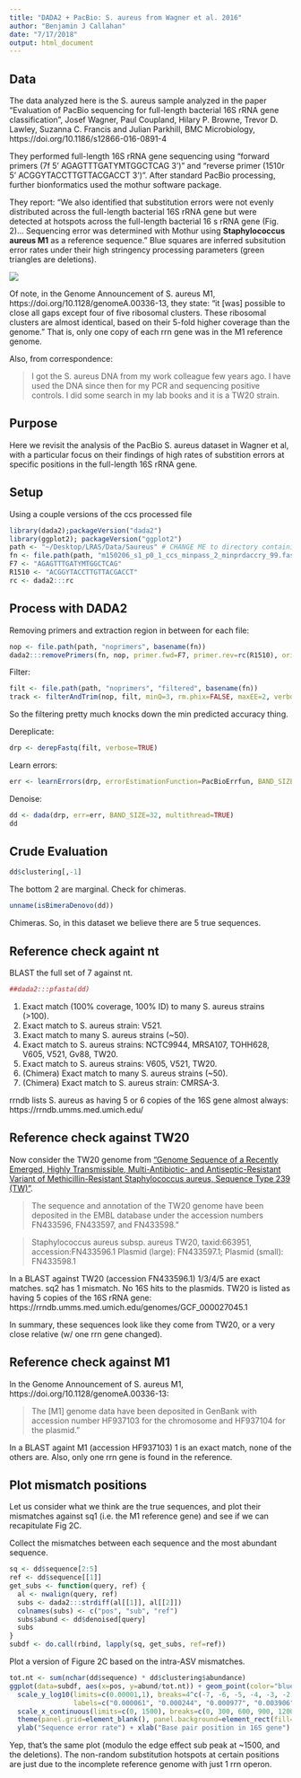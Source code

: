 ```yaml
---
title: "DADA2 + PacBio: S. aureus from Wagner et al. 2016"
author: "Benjamin J Callahan"
date: "7/17/2018"
output: html_document
---
```


## Data

The data analyzed here is the S. aureus sample analyzed in the paper "Evaluation of PacBio sequencing for full-length bacterial 16S rRNA gene classification", Josef Wagner, Paul Coupland, Hilary P. Browne, Trevor D. Lawley, Suzanna C. Francis and Julian Parkhill, BMC Microbiology, https://doi.org/10.1186/s12866-016-0891-4

They performed full-length 16S rRNA gene sequencing using "forward primers (7f 5’ AGAGTTTGATYMTGGCTCAG 3’)" and "reverse primer (1510r 5’ ACGGYTACCTTGTTACGACCT 3’)". After standard PacBio processing, further bionformatics used the mothur software package.

They report: "We also identified that substitution errors were not evenly distributed across the full-length bacterial 16S  rRNA gene but were detected at hotspots across the full-length bacterial 16 s rRNA gene (Fig. 2)... Sequencing error was determined with Mothur using **Staphylococcus aureus M1** as a reference sequence." Blue squares are inferred subsitution error rates under their high stringency processing parameters (green triangles are deletions).

![](Docs/Wagner_Evaluation_Fig2C.gif)

Of note, in the Genome Announcement of S. aureus M1, https://doi.org/10.1128/genomeA.00336-13, they state: "it [was] possible to close all gaps except four of five ribosomal clusters. These ribosomal clusters are almost identical, based on their 5-fold higher coverage than the genome." That is, only one copy of each rrn gene was in the M1 reference genome.

Also, from correspondence:

> I got the S. aureus DNA from my work colleague few years ago.
> I have used the DNA since then for my PCR and sequencing positive controls.
> I did some search in my lab books and it is a TW20 strain.

## Purpose

Here we revisit the analysis of the PacBio S. aureus dataset in Wagner et al, with a particular focus on their findings of high rates of substition errors at specific positions in the full-length 16S rRNA gene. 

## Setup

Using a couple versions of the ccs processed file
```r
library(dada2);packageVersion("dada2")
library(ggplot2); packageVersion("ggplot2")
path <- "~/Desktop/LRAS/Data/Saureus" # CHANGE ME to directory containing the fastq file
fn <- file.path(path, "m150206_s1_p0_1_ccs_minpass_2_minprdaccry_99.fastq.gz")
F7 <- "AGAGTTTGATYMTGGCTCAG"
R1510 <- "ACGGYTACCTTGTTACGACCT"
rc <- dada2:::rc
```

## Process with DADA2

Removing primers and extraction region in between for each file:
```r
nop <- file.path(path, "noprimers", basename(fn))
dada2:::removePrimers(fn, nop, primer.fwd=F7, primer.rev=rc(R1510), orient=TRUE, verbose=TRUE)
```

Filter:
```r
filt <- file.path(path, "noprimers", "filtered", basename(fn))
track <- filterAndTrim(nop, filt, minQ=3, rm.phix=FALSE, maxEE=2, verbose=TRUE)
```

So the filtering pretty much knocks down the min predicted accuracy thing.

Dereplicate:
```r
drp <- derepFastq(filt, verbose=TRUE)
```

Learn errors:
```r
err <- learnErrors(drp, errorEstimationFunction=PacBioErrfun, BAND_SIZE=32, multithread=TRUE)
```

Denoise:
```r
dd <- dada(drp, err=err, BAND_SIZE=32, multithread=TRUE)
dd
```

## Crude Evaluation

```r
dd$clustering[,-1]
```

The bottom 2 are marginal. Check for chimeras.

```r
unname(isBimeraDenovo(dd))
```

Chimeras. So, in this dataset we believe there are 5 true sequences.

## Reference check againt nt

BLAST the full set of 7 against nt.

```r
##dada2:::pfasta(dd)
```

1. Exact match (100% coverage, 100% ID) to many S. aureus strains (>100).
2. Exact match to S. aureus strain: V521.
3. Exact match to many S. aureus strains (~50).
4. Exact match to S. aureus strains: NCTC9944, MRSA107, TOHH628, V605, V521, Gv88, TW20.
5. Exact match to S. aureus strains: V605, V521, TW20.
6. (Chimera) Exact match to many S. aureus strains (~50).
7. (Chimera) Exact match to S. aureus strain: CMRSA-3.

rrndb lists S. aureus as having 5 or 6 copies of the 16S gene almost always: https://rrndb.umms.med.umich.edu/

## Reference check against TW20

Now consider the TW20 genome from ["Genome Sequence of a Recently Emerged, Highly Transmissible, Multi-Antibiotic- and Antiseptic-Resistant Variant of Methicillin-Resistant Staphylococcus aureus, Sequence Type 239 (TW)"](http://jb.asm.org/content/192/3/888.full). 

>The sequence and annotation of the TW20 genome have been deposited in the EMBL database under the accession numbers FN433596, FN433597, and FN433598."

> Staphylococcus aureus subsp. aureus TW20, taxid:663951, accession:FN433596.1
> Plasmid (large): FN433597.1; Plasmid (small): FN433598.1

In a BLAST against TW20 (accession FN433596.1) 1/3/4/5 are exact matches. sq2 has 1 mismatch.
No 16S hits to the plasmids. TW20 is listed as having 5 copies of the 16S rRNA gene: https://rrndb.umms.med.umich.edu/genomes/GCF_000027045.1

In summary, these sequences look like they come from TW20, or a very close relative (w/ one rrn gene changed).

## Reference check against M1

In the Genome Announcement of S. aureus M1, https://doi.org/10.1128/genomeA.00336-13: 

> The [M1] genome data have been deposited in GenBank with accession number HF937103 for the chromosome and HF937104 for the plasmid."

In a BLAST againt M1 (accession HF937103) 1 is an exact match, none of the others are. Also, only one rrn gene is found in the reference.

## Plot mismatch positions

Let us consider what we think are the true sequences, and plot their mismatches against sq1 (i.e. the M1 reference gene) and see if we can recapitulate Fig 2C.

Collect the mismatches between each sequence and the most abundant sequence.
```r
sq <- dd$sequence[2:5]
ref <- dd$sequence[[1]]
get_subs <- function(query, ref) {
  al <- nwalign(query, ref)
  subs <- dada2:::strdiff(al[[1]], al[[2]])
  colnames(subs) <- c("pos", "sub", "ref")
  subs$abund <- dd$denoised[query]
  subs
}
subdf <- do.call(rbind, lapply(sq, get_subs, ref=ref))
```

Plot a version of Figure 2C based on the intra-ASV mismatches.
```r
tot.nt <- sum(nchar(dd$sequence) * dd$clustering$abundance)
ggplot(data=subdf, aes(x=pos, y=abund/tot.nt)) + geom_point(color="blue", shape="square", size=2) + 
  scale_y_log10(limits=c(0.00001,1), breaks=4^c(-7, -6, -5, -4, -3, -2, -1, 0),
                labels=c("0.000061", "0.000244", "0.000977", "0.003906", "0.015625", "0.0625", "0.25", "1")) + 
  scale_x_continuous(limits=c(0, 1500), breaks=c(0, 300, 600, 900, 1200, 1500)) +
  theme(panel.grid=element_blank(), panel.background=element_rect(fill="black")) +
  ylab("Sequence error rate") + xlab("Base pair position in 16S gene")
```

Yep, that's the same plot (modulo the edge effect sub peak at ~1500, and the deletions). The non-random substitution hotspots at certain positions are just due to the incomplete reference genome with just 1 rrn operon.

